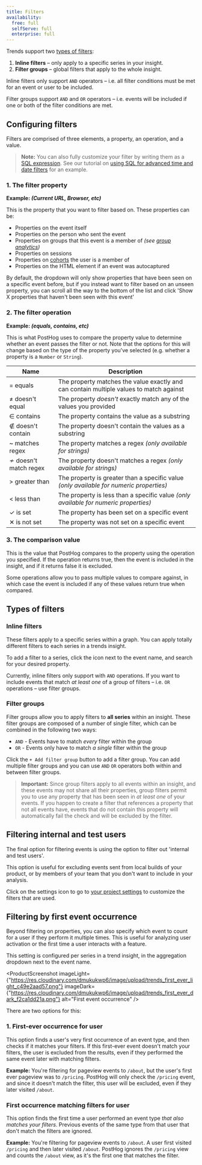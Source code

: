 ```yaml
---
title: Filters
availability:
  free: full
  selfServe: full
  enterprise: full
---
```




Trends support two [types of filters](#types-of-filters):

1. **Inline filters** – only apply to a specific series in your insight.
2. **Filter groups** – global filters that apply to the whole insight.

Inline filters only support `AND` operators – i.e. all filter conditions must be met for an event or user to be included.

Filter groups support `AND` and `OR` operators – i.e. events will be included if one or both of the filter conditions are met.

## Configuring filters

Filters are comprised of three elements, a property, an operation, and a value.

> **Note:** You can also fully customize your filter by writing them as a [SQL expression](/docs/sql/expressions). See our tutorial on [using SQL for advanced time and date filters](/tutorials/hogql-date-time-filters) for an example.

### 1. The filter property

**Example: _(Current URL, Browser, etc)_**

This is the property that you want to filter based on. These properties can be:

-   Properties on the event itself
-   Properties on the person who sent the event
-   Properties on groups that this event is a member of _(see [group analytics](/docs/user-guides/group-analytics))_
-   Properties on sessions
-   Properties on [cohorts](/docs/user-guides/cohorts) the user is a member of
-   Properties on the HTML element if an event was autocaptured

By default, the dropdown will only show properties that have been seen on a specific event before, but if you instead want to filter based on an unseen property, you can scroll all the way to the bottom of the list and click 'Show X properties that haven't been seen with this event'

### 2. The filter operation

**Example: _(equals, contains, etc)_**

This is what PostHog uses to compare the property value to determine whether an event passes the filter or not. Note that the options for this will change based on the type of the property you've selected (e.g. whether a property is a `Number` or `String`).

| Name                  | Description                                                                             |
| --------------------- | --------------------------------------------------------------------------------------- |
| = equals              | The property matches the value exactly and can contain multiple values to match against |
| ≠ doesn't equal       | The property _doesn't_ exactly match any of the values you provided                     |
| ∈ contains            | The property contains the value as a substring                                          |
| ∉ doesn't contain     | The property doesn't contain the values as a substring                                  |
| ~ matches regex       | The property matches a regex _(only available for strings)_                             |
| ≁ doesn't match regex | The property doesn't matches a regex _(only available for strings)_                     |
| > greater than        | The property is greater than a specific value _(only available for numeric properties)_ |
| &lt; less than        | The property is less than a specific value _(only available for numeric properties)_    |
| ✓ is set              | The property has been set on a specific event                                           |
| ✕ is not set          | The property was not set on a specific event                                            |

### 3. The comparison value

This is the value that PostHog compares to the property using the operation you specified. If the operation returns true, then the event is included in the insight, and if it returns false it is excluded.

Some operations allow you to pass multiple values to compare against, in which case the event is included if any of these values return true when compared.

## Types of filters

### Inline filters

<ProductScreenshot
    imageLight = {inlineFilterLight} 
    imageDark = {inlineFilterDark}
    classes="rounded"
    alt="Example inline filter"
/>

These filters apply to a specific series within a graph. You can apply totally different filters to each series in a trends insight.

To add a filter to a series, click the <FilterIcon /> icon next to the event name, and search for your desired property. 

Currently, inline filters only support with `AND` operations. If you want to include events that match _at least one_ of a group of filters – i.e. `OR` operations – use filter groups.

### Filter groups

Filter groups allow you to apply filters to **all series** within an insight. These filter groups are composed of a number of single filter, which can be combined in the following two ways:

-   `AND` - Events have to match _every_ filter within the group
-   `OR` - Events only have to match _a single_ filter within the group

<ProductScreenshot
    imageLight = {filterGroupsLight} 
    imageDark = {filterGroupsDark}
    classes="rounded"
    alt="Example global filter"
/>

Click the `+ Add filter group` button to add a filter group. You can add multiple filter groups and you can use `AND` `OR` operators both within and between filter groups.

> **Important:** Since group filters apply to all events within an insight, and these events may not share all their properties, group filters permit you to use any property that has been seen in _at least one_ of your events. If you happen to create a filter that references a property that not all events have, events that do not contain this property will automatically fail the check and will be excluded by the filter.

## Filtering internal and test users

The final option for filtering events is using the option to filter out 'internal and test users'.

This option is useful for excluding events sent from local builds of your product, or by members of your team that you don't want to include in your analysis.

<ProductScreenshot
    imageLight = {internalLight} 
    imageDark = {internalDark}
    classes="rounded"
    alt="Filtering internal and test users turned on"
/>

Click on the settings icon to go to [your project settings](https://us.posthog.com/settings/project#internal-user-filtering) to customize the filters that are used.

## Filtering by first event occurrence

Beyond filtering on properties, you can also specify which event to count for a user if they perform it multiple times. This is useful for analyzing user activation or the first time a user interacts with a feature.

This setting is configured per series in a trend insight, in the aggregation dropdown next to the event name.

<ProductScreenshot
    imageLight={"https://res.cloudinary.com/dmukukwp6/image/upload/trends_first_ever_light_c49e2aad57.png"}
    imageDark={"https://res.cloudinary.com/dmukukwp6/image/upload/trends_first_ever_dark_f2ca1dd21a.png"}
    alt="First event occurrence"
/>

There are two options for this:

### 1. First-ever occurrence for user

This option finds a user's very first occurrence of an event type, and then checks if it matches your filters. If this first-ever event doesn't match your filters, the user is excluded from the results, even if they performed the same event later with matching filters.

**Example:** You're filtering for pageview events to `/about`, but the user's first ever pageview was to `/pricing`. PostHog will only check the `/pricing` event, and since it doesn't match the filter, this user will be excluded, even if they later visited `/about`.

### First occurrence matching filters for user

This option finds the first time a user performed an event type *that also matches your filters*. Previous events of the same type from that user that don't match the filters are ignored.

**Example:** You're filtering for pageview events to `/about`. A user first visited `/pricing` and then later visited `/about`. PostHog ignores the `/pricing` view and counts the `/about` view, as it's the first one that matches the filter.